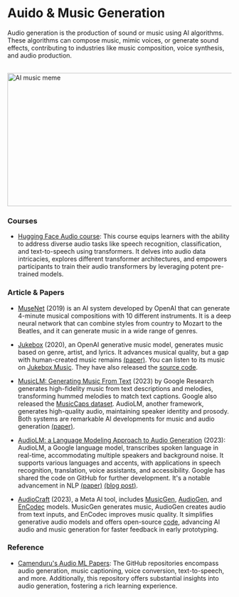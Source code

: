 # Auido & Music Generation

Audio generation is the production of sound or music using AI algorithms. These algorithms can compose music, mimic voices, or generate sound effects, contributing to industries like music composition, voice synthesis, and audio production.

<br/>


<div style={{ position: "relative" }}>
  <Image
    src="/static/img/memes/aiMusicMeme.png"
    alt="AI music meme"
    height="300"
    width="850"
    priority
  />
</div>

### Courses

- [Hugging Face Audio course](https://huggingface.co/learn/audio-course/chapter0/introduction): This course equips learners with the ability to address diverse audio tasks like speech recognition, classification, and text-to-speech using transformers. It delves into audio data intricacies, explores different transformer architectures, and empowers participants to train their audio transformers by leveraging potent pre-trained models.

### Article & Papers

- [MuseNet](https://openai.com/research/musenet) (2019) is an AI system developed by OpenAI that can generate 4-minute musical compositions with 10 different instruments. It is a deep neural network that can combine styles from country to Mozart to the Beatles, and it can generate music in a wide range of genres.

- [Jukebox](https://openai.com/research/jukebox) (2020), an OpenAI generative music model, generates music based on genre, artist, and lyrics. It advances musical quality, but a gap with human-created music remains [(paper)](https://cdn.openai.com/papers/jukebox.pdf). You can listen to its music on [Jukebox Music](https://jukebox.openai.com/). They have also released the [source code](https://github.com/openai/jukebox/).

- [MusicLM: Generating Music From Text](https://google-research.github.io/seanet/musiclm/examples/) (2023) by Google Research generates high-fidelity music from text descriptions and melodies, transforming hummed melodies to match text captions. Google also released the [MusicCaps dataset](https://huggingface.co/datasets/google/MusicCaps). AudioLM, another framework, generates high-quality audio, maintaining speaker identity and prosody. Both systems are remarkable AI developments for music and audio generation [(paper)](https://arxiv.org/abs/2301.11325).

- [AudioLM: a Language Modeling Approach to Audio Generation](https://google-research.github.io/seanet/audiolm/examples/) (2023): AudioLM, a Google language model, transcribes spoken language in real-time, accommodating multiple speakers and background noise. It supports various languages and accents, with applications in speech recognition, translation, voice assistants, and accessibility. Google has shared the code on GitHub for further development. It's a notable advancement in NLP [(paper)](https://arxiv.org/pdf/2209.03143v2.pdf) [(blog post)](https://blog.research.google/2022/10/audiolm-language-modeling-approach-to.html).

- [AudioCraft](https://ai.meta.com/blog/audiocraft-musicgen-audiogen-encodec-generative-ai-audio/) (2023), a Meta AI tool, includes [MusicGen](https://huggingface.co/spaces/facebook/MusicGen), [AudioGen](https://felixkreuk.github.io/audiogen/), and [EnCodec](https://ai.meta.com/blog/ai-powered-audio-compression-technique/) models. MusicGen generates music, AudioGen creates audio from text inputs, and EnCodec improves music quality. It simplifies generative audio models and offers open-source [code](https://github.com/facebookresearch/audiocraft), advancing AI audio and music generation for faster feedback in early prototyping.



### Reference

- [Camenduru's Audio ML Papers](https://github.com/camenduru#-audio-ml-papers):  The GitHub repositories encompass audio generation, music captioning, voice conversion, text-to-speech, and more. Additionally, this repository offers substantial insights into audio generation, fostering a rich learning experience.









